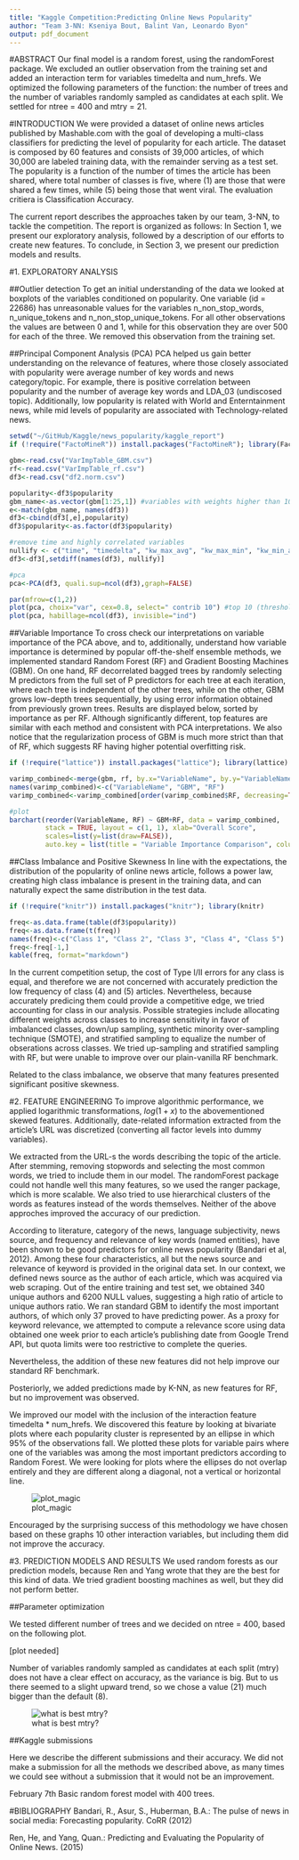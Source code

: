 ```yaml
---
title: "Kaggle Competition:Predicting Online News Popularity"
author: "Team 3-NN: Kseniya Bout, Balint Van, Leonardo Byon"
output: pdf_document
---
```

#ABSTRACT
Our final model is a random forest, using the randomForest package. We excluded an outlier observation from the training set and added an interaction term for variables timedelta and num_hrefs. We optimized the following parameters of the function: the number of trees and the number of variables randomly sampled as candidates at each split. We settled for ntree = 400 and mtry = 21.

#INTRODUCTION
We were provided a dataset of online news articles published by Mashable.com with the goal of developing a multi-class classifiers for predicting the level of popularity for each article. The dataset is composed by 60 features and consists of 39,000 articles, of which 30,000 are labeled training data, with the remainder serving as a test set. The popularity is a function of the number of times the article has been shared, where total number of classes is five, where (1) are those that were shared a few times, while (5) being those that went viral. The evaluation critiera is  Classification Accuracy. 

The current report describes the approaches taken by our team, 3-NN, to tackle the competition. The report is organized as follows: In Section 1, we present our exploratory analysis, followed by a description of our efforts to create new features. To conclude, in Section 3, we present our prediction models and results.

#1. EXPLORATORY ANALYSIS

##Outlier detection
To get an initial understanding of the data we looked at boxplots of the variables conditioned on popularity. One variable (id = 22686) has unreasonable values for the variables n_non_stop_words, n_unique_tokens and n_non_stop_unique_tokens. For all other observations the values are between 0 and 1, while for this observation they are over 500 for each of the three. We removed this observation from the training set.

##Principal Component Analysis (PCA)
PCA helped us gain better understanding on the relevance of features, where those closely associated with popularity were average number of key words and news category/topic. For example, there is positive correlation between popularity and the number of average key words and LDA_03 (undiscosed topic). Additionally, low popularity is related with World and Enterntainment news, while mid levels of popularity are associated with Technology-related news. 

```r
setwd("~/GitHub/Kaggle/news_popularity/kaggle_report")
if (!require("FactoMineR")) install.packages("FactoMineR"); library(FactoMineR)

gbm<-read.csv("VarImpTable_GBM.csv")
rf<-read.csv("VarImpTable_rf.csv")
df3<-read.csv("df2.norm.csv")

popularity<-df3$popularity
gbm_name<-as.vector(gbm[1:25,1]) #variables with weights higher than 10
e<-match(gbm_name, names(df3))
df3<-cbind(df3[,e],popularity)
df3$popularity<-as.factor(df3$popularity)

#remove time and highly correlated variables
nullify <- c("time", "timedelta", "kw_max_avg", "kw_max_min", "kw_min_avg", "n_unique_tokens", "self_reference_min_shares")
df3<-df3[,setdiff(names(df3), nullify)]

#pca
pca<-PCA(df3, quali.sup=ncol(df3),graph=FALSE)

par(mfrow=c(1,2))
plot(pca, choix="var", cex=0.8, select=" contrib 10") #top 10 (threshold chosen stepwise)
plot(pca, habillage=ncol(df3), invisible="ind")
```

##Variable Importance
To cross check our interpretations on variable importance of the PCA above, and to, additionally, understand how variable importance is determined by popular off-the-shelf ensemble methods, we implemented standard Random Forest (RF) and Gradient Boosting Machines (GBM). On one hand, RF decorrelated bagged trees by randomly selecting M predictors from the full set of P predictors for each tree at each iteration, where each tree is independent of the other trees, while on the other, GBM grows low-depth trees sequentially, by using error information obtained from previously grown trees. Results are displayed below, sorted by importance as per RF. Although significantly different, top features are similar with each method and consistent with PCA interpretations. We also notice that the regularization process of GBM is much more strict than that of RF, which suggests RF having higher potential overfitting risk.

```r
if (!require("lattice")) install.packages("lattice"); library(lattice)

varimp_combined<-merge(gbm, rf, by.x="VariableName", by.y="VariableName")
names(varimp_combined)<-c("VariableName", "GBM", "RF")
varimp_combined<-varimp_combined[order(varimp_combined$RF, decreasing=TRUE),]

#plot
barchart(reorder(VariableName, RF) ~ GBM+RF, data = varimp_combined, 
         stack = TRUE, layout = c(1, 1), xlab="Overall Score",
         scales=list(y=list(draw=FALSE)),
         auto.key = list(title = "Variable Importance Comparison", columns = 2))
```

##Class Imbalance and Positive Skewness
In line with the expectations, the distribution of the popularity of online news article, follows a power law, creating high class imbalance is present in the training data, and can naturally expect the same distribution in the test data. 

```r
if (!require("knitr")) install.packages("knitr"); library(knitr)

freq<-as.data.frame(table(df3$popularity))
freq<-as.data.frame(t(freq))
names(freq)<-c("Class 1", "Class 2", "Class 3", "Class 4", "Class 5")
freq<-freq[-1,]
kable(freq, format="markdown")
```

In the current competition setup, the cost of Type I/II errors for any class is equal, and therefore we are not concerned with accurately prediction the low frequency of class (4) and (5) articles. Nevertheless, because accurately predicing them could provide a competitive edge, we tried accounting for class in our analysis. Possible strategies include allocating different weights across classes to  increase sensitivity in favor of imbalanced classes, down/up sampling, synthetic minority over-sampling technique (SMOTE), and stratified sampling to equalize the number of obserations across classes. We tried up-sampling and stratified sampling with RF, but were unable to improve over our plain-vanilla RF benchmark.

Related to the class imbalance, we observe that many features presented significant positive skewness.

#2. FEATURE ENGINEERING
To improve algorithmic performance, we applied logarithmic transformations, $log(1+x)$ to the abovementioned skewed features. Additionally, date-related information extracted from the article's URL was discretized (converting all factor levels into dummy variables).  

We extracted from the URL-s the words describing the topic of the article. After stemming, removing stopwords and selecting the most common words, we tried to include them in our model. The randomForest package could not handle well this many features, so we used the ranger package, which is more scalable. We also tried to use hierarchical clusters of the words as features instead of the words themselves. Neither of the above approches improved the accuracy of our prediction.

According to literature, category of the news, language subjectivity, news source, and frequency and relevance of key words (named entities), have been shown to be good predictors for online news popularity (Bandari et al, 2012). Among these four characteristics, all but the news source and relevance of keyword is provided in the original data set. In our context, we defined news source as the author of each article, which was acquired via web scraping. Out of the entire training and test set, we obtained 340 unique authors and 6200 NULL values, suggesting a high ratio of article to unique authors ratio. We ran standard GBM to identify the most important authors, of which only 37 proved to have predicting power. As a proxy for keyword relevance, we attempted to compute a relevance score using data obtained one week prior to each article's publishing date from Google Trend API, but quota limits were too restrictive to complete the queries.

Nevertheless, the addition of these new features did not help improve our standard RF benchmark.

Posteriorly, we added predictions made by K-NN, as new features for RF, but no improvement was observed.

We improved our model with the inclusion of the interaction feature timedelta * num_hrefs. We discovered this feature by looking at bivariate plots where each popularity cluster is represented by an ellipse in which 95% of the observations fall. We plotted these plots for variable pairs where one of the variables was among the most important predictors according to Random Forest. We were looking for plots where the ellipses do not overlap entirely and they are different along a diagonal, not a vertical or horizontal line.

![plot_magic](timedelta_X_num_hrefs.jpg)

Encouraged by the surprising success of this methodology we have chosen based on these graphs 10 other interaction variables, but including them did not improve the accuracy.

#3. PREDICTION MODELS AND RESULTS
We used random forests as our prediction models, because Ren and Yang wrote that they are the best for this kind of data. We tried gradient boosting machines as well, but they did not perform better.

##Parameter optimization

We tested different number of trees and we decided on ntree = 400, based on the following plot.

[plot needed]

Number of variables randomly sampled as candidates at each split (mtry) does not have a clear effect on accuracy, as the variance is big. But to us there seemed to a slight upward trend, so we chose a value (21) much bigger than the default (8).

![what is best mtry?](mtries_plot.jpg)

##Kaggle submissions

Here we describe the different submissions and their accuracy. We did not make a submission for all the methods we described above, as many times we could see without a submission that it would not be an improvement.

February 7th Basic random forest model with 400 trees.


#BIBLIOGRAPHY
Bandari, R., Asur, S., Huberman, B.A.: The pulse of news in social media: Forecasting popularity. CoRR (2012)

Ren, He, and Yang, Quan.: Predicting and Evaluating the Popularity of Online News. (2015)